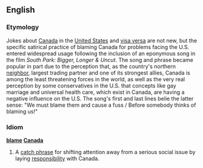 {{wikipedia}}
==English==
===Etymology===
Jokes about [[Canada]] in the [[United States]] and [[visa versa]] are not new, but the specific satirical practice of blaming Canada for problems facing the U.S. entered widespread usage following the inclusion of an eponymous song in the film ''South Park: Bigger, Longer & Uncut''. The song and phrase became popular in part due to the perception that, as the country's northern [[neighbor]], largest trading partner and one of its strongest allies, Canada is among the least threatening forces in the world, as well as the very real perception by some conservatives in the U.S. that concepts like gay marriage and universal health care, which exist in Canada, are having a negative influence on the U.S. The song's first and last lines belie the latter sense: "We must blame them and cause a fuss / Before somebody thinks of blaming us!"

===Idiom===
'''[[blame]] [[Canada]]'''
#{{US}} A [[catch phrase]] for shifting attention away from a serious social issue by laying [[responsibility]] with Canada.